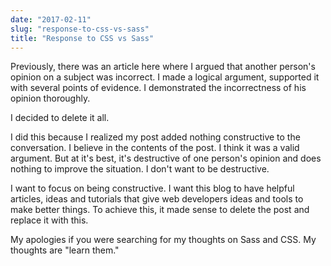 ```yaml
---
date: "2017-02-11"
slug: "response-to-css-vs-sass"
title: "Response to CSS vs Sass"
---
```


Previously, there was an article here where I argued that another person's opinion on a subject was incorrect. I made a logical argument, supported it with several points of evidence. I demonstrated the incorrectness of his opinion thoroughly.

I decided to delete it all.

I did this because I realized my post added nothing constructive to the conversation. I believe in the contents of the post. I think it was a valid argument. But at it's best, it's destructive of one person's opinion and does nothing to improve the situation. I don't want to be destructive.

I want to focus on being constructive. I want this blog to have helpful articles, ideas and tutorials that give web developers ideas and tools to make better things. To achieve this, it made sense to delete the post and replace it with this.

My apologies if you were searching for my thoughts on Sass and CSS. My thoughts are "learn them."
